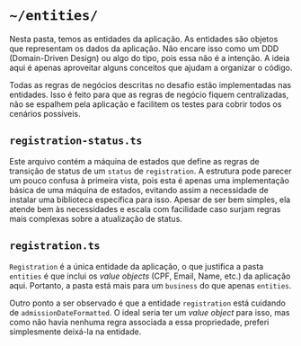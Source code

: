 # `~/entities/`

Nesta pasta, temos as entidades da aplicação. As entidades são objetos que representam os dados da aplicação. Não
encare isso como um DDD (Domain-Driven Design) ou algo do tipo, pois essa não é a intenção. A ideia aqui é apenas
aproveitar alguns conceitos que ajudam a organizar o código.

Todas as regras de negócios descritas no desafio estão implementadas nas entidades. Isso é feito para que as regras de
negócio fiquem centralizadas, não se espalhem pela aplicação e facilitem os testes para cobrir todos os cenários
possíveis.

## `registration-status.ts`

Este arquivo contém a máquina de estados que define as regras de transição de status de um `status` de `registration`.
A estrutura pode parecer um pouco confusa à primeira vista, pois esta é apenas uma implementação básica de uma máquina
de estados, evitando assim a necessidade de instalar uma biblioteca específica para isso. Apesar de ser bem simples,
ela atende bem às necessidades e escala com facilidade caso surjam regras mais complexas sobre a atualização de status.

## `registration.ts`

`Registration` é a única entidade da aplicação, o que justifica a pasta `entities` é que inclui os *value objects*
(CPF, Email, Name, etc.) da aplicação aqui. Portanto, a pasta está mais para um `business` do que apenas `entities`.

Outro ponto a ser observado é que a entidade `registration` está cuidando de `admissionDateFormatted`. O ideal seria
ter um *value object* para isso, mas como não havia nenhuma regra associada a essa propriedade, preferi simplesmente
deixá-la na entidade.